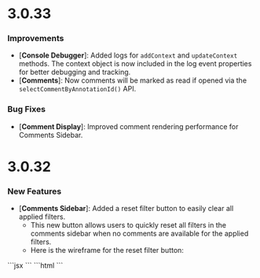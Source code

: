 # 3.0.33

### Improvements

- [**Console Debugger**]: Added logs for `addContext` and `updateContext` methods. The context object is now included in the log event properties for better debugging and tracking.
- [**Comments**]: Now comments will be marked as read if opened via the `selectCommentByAnnotationId()` API.


### Bug Fixes
- [**Comment Display**]: Improved comment rendering performance for Comments Sidebar.


# 3.0.32

### New Features

- [**Comments Sidebar**]: Added a reset filter button to easily clear all applied filters.
  - This new button allows users to quickly reset all filters in the comments sidebar when no comments are available for the applied filters.
  - Here is the wireframe for the reset filter button:
<Tabs>
  <Tab title="React / Next.js">
    ```jsx
    <VeltCommentsSidebarWireframe.ResetFilterButton />
    ```
  </Tab>
  <Tab title="HTML">
    ```html
    <velt-comments-sidebar-reset-filter-button-wireframe></velt-comments-sidebar-reset-filter-button-wireframe>
    ```
  </Tab>
</Tabs>

